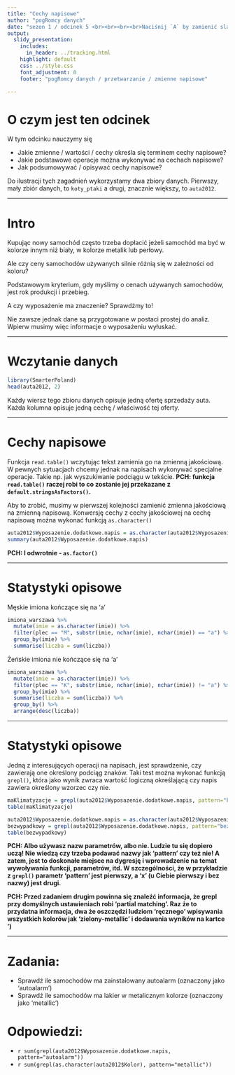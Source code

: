 ```yaml
---
title: "Cechy napisowe"
author: "pogRomcy danych"
date: "sezon 1 / odcinek 5 <br><br><br><br>Naciśnij `A` by zamienić slajdy na ciągły tekst. <br> Naciśnij `T` by wyświetlić spis treści."
output:
  slidy_presentation:
    includes:
      in_header: ../tracking.html
    highlight: default
    css: ../style.css
    font_adjustment: 0
    footer: "pogRomcy danych / przetwarzanie / zmienne napisowe"

---
```


# O czym jest ten odcinek

W tym odcinku nauczymy się

- Jakie zmienne / wartości / cechy określa się terminem cechy napisowe?
- Jakie podstawowe operacje można wykonywać na cechach napisowe?
- Jak podsumowywać / opisywać cechy napisowe?

Do ilustracji tych zagadnień wykorzystamy dwa zbiory danych. Pierwszy, mały zbiór danych, to `koty_ptaki` a drugi, znacznie większy, to `auta2012`.

---

# Intro

Kupując nowy samochód często trzeba dopłacić jeżeli samochód ma być w kolorze innym niż biały, w kolorze metalik lub perłowy.

Ale czy ceny samochodów używanych silnie różnią się w zależności od koloru?

Podstawowym kryterium, gdy myślimy o cenach używanych samochodów, jest rok produkcji i przebieg.

A czy wyposażenie ma znaczenie?
Sprawdźmy to!

Nie zawsze jednak dane są przygotowane w postaci prostej do analiz.
Wpierw musimy więc informacje o wyposażeniu wyłuskać.

---

# Wczytanie danych

```r
library(SmarterPoland)
head(auta2012, 2)
```

Każdy wiersz tego zbioru danych opisuje jedną ofertę sprzedaży auta. Każda kolumna opisuje jedną cechę / właściwość tej oferty.

---

# Cechy napisowe
Funkcja `read.table()` wczytując tekst zamienia go na zmienną jakościową. W pewnych sytuacjach chcemy jednak na napisach wykonywać specjalne operacje. Takie np. jak wyszukiwanie podciągu w tekście. 
**PCH: funkcja `read.table()` raczej robi to co zostanie jej przekazane z
`default.stringsAsFactors()`.**

Aby to zrobić, musimy w pierwszej kolejności zamienić zmienna jakościową na zmienną napisową. Konwersję cechy z cechy jakościowej na cechę napisową można wykonać funkcją `as.character()`

```r
auta2012$Wyposazenie.dodatkowe.napis = as.character(auta2012$Wyposazenie.dodatkowe)
summary(auta2012$Wyposazenie.dodatkowe.napis)
```

**PCH: I odwrotnie - `as.factor()`**

---

# Statystyki opisowe

Męskie imiona kończące się na 'a'

```r
imiona_warszawa %>%
  mutate(imie = as.character(imie)) %>%
  filter(plec == "M", substr(imie, nchar(imie), nchar(imie)) == "a") %>%
  group_by(imie) %>%
  summarise(liczba = sum(liczba))

```

Żeńskie imiona nie kończące się na 'a'

```r
imiona_warszawa %>%
  mutate(imie = as.character(imie)) %>%
  filter(plec == "K", substr(imie, nchar(imie), nchar(imie)) != "a") %>%
  group_by(imie) %>%
  summarise(liczba = sum(liczba)) %>%
  group_by() %>%
  arrange(desc(liczba))

```

---

# Statystyki opisowe

Jedną z interesujących operacji na napisach, jest sprawdzenie, czy zawierają one określony podciąg znaków. 
Taki test można wykonać funkcją `grepl()`, która jako wynik zwraca wartość logiczną określającą czy napis zawiera określony wzorzec czy nie.

```r
maKlimatyzacje = grepl(auta2012$Wyposazenie.dodatkowe.napis, pattern="klimatyzacja")
table(maKlimatyzacje)

auta2012$Wyposazenie.dodatkowe.napis = as.character(auta2012$Wyposazenie.dodatkowe)
bezwypadkowy = grepl(auta2012$Wyposazenie.dodatkowe.napis, pattern="bezwypadkowy")
table(bezwypadkowy)
```

**PCH: Albo używasz nazw parametrów, albo nie. Ludzie tu się dopiero uczą! Nie 
wiedzą czy trzeba podawać nazwy jak 'pattern' czy też nie! A zatem, jest to doskonałe
miejsce na dygresję i wprowadzenie na temat wywoływania funkcji, parametrów, itd.
W szczególności, że w przykładzie z `grepl()` parametr 'pattern' jest pierwszy,
a 'x' (u Ciebie pierwszy i bez nazwy) jest drugi.**

**PCH: Przed zadaniem drugim powinna się znaleźć informacja, że grepl przy domyślnych
ustawieniach robi 'partial matching'. Raz że to przydatna informacja, dwa że
oszczędzi ludziom 'ręcznego' wpisywania wszystkich kolorów jak 'zielony-metallic'
i dodawania wyników na kartce ')**

---

# Zadania:
+ Sprawdź ile samochodów ma zainstalowany autoalarm (oznaczony jako 'autoalarm')
+ Sprawdź ile samochodów ma lakier w metalicznym kolorze (oznaczony jako 'metallic')

# Odpowiedzi:
+ `r sum(grepl(auta2012$Wyposazenie.dodatkowe.napis, pattern="autoalarm"))`
+ `r sum(grepl(as.character(auta2012$Kolor), pattern="metallic"))`



